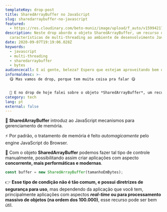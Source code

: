 ```yaml
---
templateKey: drop-post
title: SharedArrayBuffer no JavaScript
slug: sharedarraybuffer-no-javascript
featured:
  - https://res.cloudinary.com/beto-muniz/image/upload/f_auto/v1599421768/Titulo_Image_ayoywv.jpg
description: Neste drop abordo o objeto SharedArrayBuffer, um recurso que aplica
  características de multi-threading ao ambiente de desenvolvimento JavaScript.
date: 2020-09-07T19:19:06.028Z
keywords:
  - javascript
  - multi-threading
  - sharedarraybuffer
  - bytes
audiencecall: E aí gente, beleza? Espero que estejam aproveitando bem o feriado.
informaldesc: >-
  😋 Mas vamos de drop, porque tem muita coisa pra falar 😋


  🧵 E no drop de hoje falei sobre o objeto *SharedArrayBuffer*, um recurso bem poderoso, mas que por sua natureza especifica de problemas, é pouco comentado. Espero que gostem de conhecer esse recurso, que inclusive, aplica características de multi-threading ao ambiente de desenvolvimento JavaScript.
category: tech
lang: pt
external: false
---
```


<Drop>

🧵 **SharedArrayBuffer** introduz ao JavaScript mecanismos para gerenciamento de memória. 

⚡️ Por padrão, o tratamento de memória é feito _automagicamente_ pelo engine JavaScript do Browser.

🤯 Com o objeto **SharedArrayBuffer** podemos fazer tal tipo de controle manualmente, possibilitando assim criar aplicações com aspecto 
**concorrente, mais performáticas e modernas**.

```js
const buffer = new SharedArrayBuffer(tamanhoEmBytes);
```

👉 **Esse tipo de condição não é tão comum, e possui diretrizes de segurança para uso**, mas dependendo da aplicação que você tem, principalmente aplicações com aspectos **_real-time_ ou para processamento massivo de objetos (na ordem dos 100.000)**, esse recurso pode ser bem útil.

</Drop>